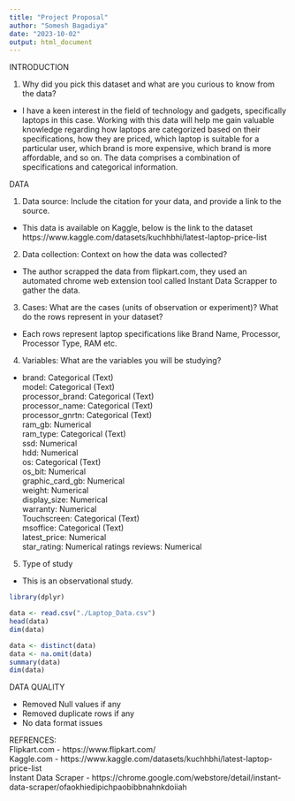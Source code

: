 ```yaml
---
title: "Project Proposal"
author: "Somesh Bagadiya"
date: "2023-10-02"
output: html_document
---
```

INTRODUCTION

1. Why did you pick this dataset and what are you curious to know from the data?
- I have a keen interest in the field of technology and gadgets, specifically laptops in this case. Working with this data will help me gain valuable knowledge regarding how laptops are categorized based on their specifications, how they are priced, which laptop is suitable for a particular user, which brand is more expensive, which brand is more affordable, and so on. The data comprises a combination of specifications and categorical information.



DATA

1. Data source: Include the citation for your data, and provide a link to the source.
- This data is available on Kaggle, below is the link to the dataset
  https://www.kaggle.com/datasets/kuchhbhi/latest-laptop-price-list



2. Data collection: Context on how the data was collected?
- The author scrapped the data from flipkart.com, they used an automated chrome web extension tool called Instant Data Scrapper to gather the data.



3. Cases: What are the cases (units of observation or experiment)? What do the rows represent in your dataset?
- Each rows represent laptop specifications like Brand Name, Processor, Processor Type, RAM etc.



4. Variables: What are the variables you will be studying?
- brand: Categorical (Text)   
model: Categorical (Text)    
processor_brand: Categorical (Text)   
processor_name: Categorical (Text)  
processor_gnrtn: Categorical (Text)  
ram_gb: Numerical   
ram_type: Categorical (Text)   
ssd: Numerical    
hdd: Numerical    
os: Categorical (Text)     
os_bit: Numerical    
graphic_card_gb: Numerical    
weight: Numerical    
display_size: Numerical    
warranty: Numerical    
Touchscreen: Categorical (Text)    
msoffice: Categorical (Text)    
latest_price: Numerical    
star_rating: Numerical
ratings	reviews: Numerical    



5. Type of study
- This is an observational study.

```r
library(dplyr)

data <- read.csv("./Laptop_Data.csv")
head(data)
dim(data)
```

```r
data <- distinct(data)
data <- na.omit(data)
summary(data)
dim(data)
```

DATA QUALITY

- Removed Null values if any
- Removed duplicate rows if any
- No data format issues

REFRENCES:      
Flipkart.com - https://www.flipkart.com/         
Kaggle.com - https://www.kaggle.com/datasets/kuchhbhi/latest-laptop-price-list        
Instant Data Scraper - https://chrome.google.com/webstore/detail/instant-data-scraper/ofaokhiedipichpaobibbnahnkdoiiah        